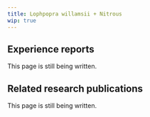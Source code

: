 ---
title: Lophpopra willamsii + Nitrous
wip: true
---

## Experience reports

This page is still being written.

## Related research publications

This page is still being written.

